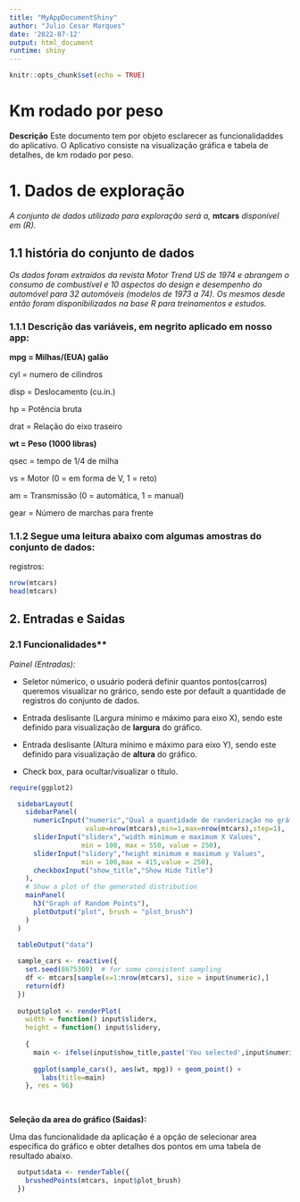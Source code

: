 ```yaml
---
title: "MyAppDocumentShiny"
author: "Julio Cesar Marques"
date: '2022-07-12'
output: html_document
runtime: shiny
---
```



```r
knitr::opts_chunk$set(echo = TRUE)
```

# Km rodado por peso

**Descrição**
Este documento tem por objeto esclarecer as funcionalidaddes do aplicativo.
O Aplicativo consiste na visualização gráfica e tabela de detalhes, de km rodado por peso.

# 1. Dados de exploração

*A conjunto de dados utilizado para exploração será a,* **mtcars** *disponível em (R).*  

## 1.1 história do conjunto de dados

*Os dados foram extraídos da revista Motor Trend US de 1974 e abrangem o consumo de combustível e 10 aspectos do design e desempenho do automóvel para 32 automóveis (modelos de 1973 a 74). Os mesmos desde então foram disponibilizados na base R para treinamentos e estudos.*

### 1.1.1 Descrição das variáveis, em negrito aplicado em nosso app:

 **mpg =	Milhas/(EUA) galão**
 
 cyl	   = numero de cilindros 
 
 disp	 = Deslocamento (cu.in.) 
 
 hp	   = Potência bruta 
 
 drat	 = Relação do eixo traseiro 
 
 **wt	 = Peso (1000 libras)** 
 
 qsec	 = 	tempo de 1/4 de milha 
 
 vs	   = 	Motor (0 = em forma de V, 1 = reto) 
 
 am	   = Transmissão (0 = automática, 1 = manual) 
 
 gear	 = Número de marchas para frente


### 1.1.2 Segue uma leitura abaixo com algumas amostras do conjunto de dados:

registros:
```r
nrow(mtcars)
head(mtcars)

```

## 2. Entradas e Saidas

### 2.1 Funcionalidades**

*Painel (Entradas): *

- Seletor númerico, o usuário poderá definir quantos pontos(carros) queremos  visualizar no grárico, sendo este por default a quantidade de registros do conjunto de dados.

- Entrada deslisante (Largura mínimo e máximo para eixo X), sendo este definido para visualização de **largura** do gráfico.

- Entrada deslisante (Altura mínimo e máximo para eixo Y), sendo este definido para visualização de **altura** do gráfico.

- Check box, para ocultar/visualizar o título.

```r
require(ggplot2)

  sidebarLayout(
    sidebarPanel(
      numericInput("numeric","Qual a quantidade de randerização no gráfico?",
                   value=nrow(mtcars),min=1,max=nrow(mtcars),step=1),
      sliderInput("sliderx","width minimum e maximum X Values",
                  min = 100, max = 550, value = 250),
      sliderInput("slidery","height minimum e maximum y Values",
                  min = 100,max = 415,value = 250),
      checkboxInput("show_title","Show Hide Title")
    ),
    # Show a plot of the generated distribution
    mainPanel(
      h3("Graph of Random Points"),
      plotOutput("plot", brush = "plot_brush")
    )
  )

  tableOutput("data")
  
  sample_cars <- reactive({
    set.seed(8675309)  # for some consistent sampling
    df <- mtcars[sample(x=1:nrow(mtcars), size = input$numeric),]
    return(df)
  })  
  
  output$plot <- renderPlot(
    width = function() input$sliderx,
    height = function() input$slidery,
    
    {
      main <- ifelse(input$show_title,paste('You selected',input$numeric, 'cars\n'),"")
      
      ggplot(sample_cars(), aes(wt, mpg)) + geom_point() +
        labs(title=main)       
    }, res = 96)
  
  
```

**Seleção da area do gráfico (Saídas):**

Uma das funcionalidade da aplicação é a opção de selecionar area especifica do gráfico e obter detalhes dos pontos em uma tabela de resultado abaixo.

```r

  output$data <- renderTable({
    brushedPoints(mtcars, input$plot_brush)
  })


```



